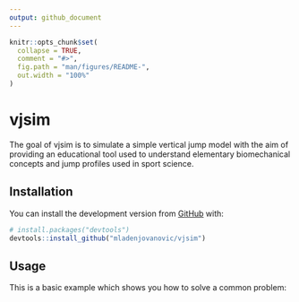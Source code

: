 ```yaml
---
output: github_document
---
```


<!-- README.md is generated from README.Rmd. Please edit that file -->

```r
knitr::opts_chunk$set(
  collapse = TRUE,
  comment = "#>",
  fig.path = "man/figures/README-",
  out.width = "100%"
)
```

# vjsim

<!-- badges: start -->
<!-- badges: end -->

The goal of vjsim is to simulate a simple vertical jump model with the aim of providing an educational tool used to understand elementary biomechanical concepts and jump profiles used in sport science. 

## Installation

You can install the development version from [GitHub](https://github.com/) with:

``` r
# install.packages("devtools")
devtools::install_github("mladenjovanovic/vjsim")
```

## Usage

This is a basic example which shows you how to solve a common problem:
